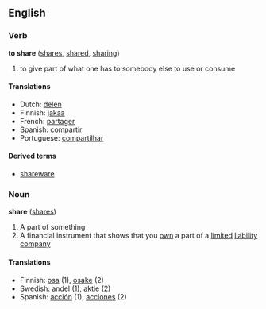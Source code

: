 ==English==
===Verb===
'''to share''' ([[shares]], [[shared]], [[sharing]])

# to give part of what one has to somebody else to use or consume

====Translations====
*Dutch: [[delen]]
*Finnish: [[jakaa]]
*French: [[partager]]
*Spanish: [[compartir]]
*Portuguese: [[compartilhar]]

====Derived terms====
*[[shareware]]

===Noun===
'''share''' ([[shares]])

#A part of something
#A financial instrument that shows that you [[own]] a part of a [[limited]] [[liability]] [[company]]

====Translations====
*Finnish: [[osa]] (1), [[osake]] (2)
*Swedish: [[andel]] (1), [[aktie]] (2)
*Spanish: [[acción]] (1), [[acciones]] (2)